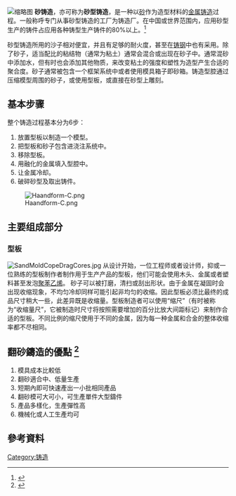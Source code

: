 [[File:L-giessen-2.png|缩略图]]
'''砂铸造'''，亦可称为'''砂型铸造'''，是一种以[[砂|砂]]作为造型材料的[[金属|金属]][[铸造|铸造]]过程。一般称呼专门从事砂型铸造的工厂为铸造厂。在中国或世界范围内，应用砂型生产的铸件占应用各种铸型生产铸件的80%以上。<ref name='铸造手册'> {{cite book | last1 = 黄天佑 | title = 第4卷 铸造材料 | publisher = 机械工业出版社 | date = 13 Dec | year = 2011 | pages = 1 | accessdate = 2014-03-16 | isbn = 978-7-111-36115-2}}</ref>

砂型铸造所用的沙子相对便宜，并且有足够的耐火度，甚至在[[铸钢|铸钢]]中也有采用。除了砂子，适当配比的粘结物（通常为粘土）通常会混合或出现在砂子中。通常混砂中添加水，但有时也会添加其他物质，来改变粘土的强度和塑性为造型产生合适的聚合度。砂子通常被包含一个框架系统中或者使用模具箱子即砂箱。铸造型腔通过压缩模型周围的砂子，或使用型板，或直接在砂型上雕刻。

== 基本步骤 ==
整个铸造过程基本分为6步：
# 放置型板以制造一个模型。
# 把型板和砂子包含进浇注系统中。
# 移除型板。
# 用融化的金属填入型腔中。
# 让金属冷却。
# 破碎砂型及取出铸件。

[[File:Haandform-C.png|center]]

== 主要组成部分 ==

=== 型板 ===
[[File:SandMoldCopeDragCores.jpg|thumb]]
从设计开始，一位工程师或者设计师，抑或一位熟练的型板制作者制作用于生产产品的型板，他们可能会使用木头、金属或者塑料甚至发泡[[聚苯乙烯|聚苯乙烯]]。
砂子可以被打磨，清扫或刮出形状。由于金属在凝固时会出现收缩现象，不均匀冷却同样可能引起非均匀的收缩。因此型板必须比最终的成品尺寸稍大一些，此差异既是收缩量。型板制造者可以使用“缩尺”（有时被称为“收缩量尺”，它被制造时尺寸将按照需要增加的百分比放大间距标记）来制作合适的型板。不同比例的缩尺使用于不同的金属，因为每一种金属和合金的整体收缩率都不尽相同。

== 翻砂鑄造的優點 <ref>{{Cite web |url=https://www.rfpccl.com/different.html |title=砂模重力鑄造優點 |accessdate=2019-03-06 |archive-date=2019-03-06 |archive-url=https://web.archive.org/web/20190306174821/https://www.rfpccl.com/different.html |dead-url=no }}</ref> ==
# 模具成本比較低
# 翻砂適合中、低量生產
# 短期內即可快速產出一小批相同產品
# 翻砂模可大可小，可生產單件大型鑄件
# 產品多樣化，生產彈性高
# 機械化或人工生產均可

==參考資料==
<div class='references-small'>
<references/>
</div>

{{技術小作品}}
{{金屬加工|cast}}

[[Category:铸造|Category:铸造]]